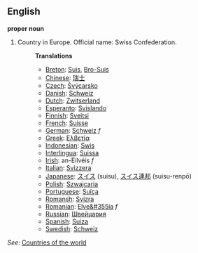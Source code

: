 ==English==

'''proper noun'''

# Country in Europe. Official name: Swiss Confederation.
#:'''Translations'''
#:*[[Breton]]: [[Suis]], [[Bro-Suis]]
#:*[[Chinese]]: [[瑞士]]
#:*[[Czech]]: [[Švýcarsko]] 
#:*[[Danish]]: [[Schweiz]]
#:*[[Dutch]]: [[Zwitserland]]
#:*[[Esperanto]]: [[Svislando]]
#:*[[Finnish]]: [[Sveitsi]]
#:*[[French]]: [[Suisse]]
#:*[[German]]: [[Schweiz]] ''f''
#:*[[Greek]]: [[Ελβετία]]
#:*[[Indonesian]]: [[Swis]]
#:*[[Interlingua]]: [[Suissa]]
#:*[[Irish]]: an-Eilvéis ''f''
#:*[[Italian]]: [[Svizzera]]
#:*[[Japanese]]: <font lang="ja">[[スイス]] (suisu), [[スイス]][[連邦]] (suisu-renpō)</font>
#:*[[Polish]]: [[Szwajcaria]]
#:*[[Portuguese]]: [[Suíça]]
#:*[[Romansh]]: [[Svizra]]
#:*[[Romanian]]: [[Elve&#355ia]] ''f''
#:*[[Russian]]: [[Швейцария]]
#:*[[Spanish]]: [[Suiza]]
#:*[[Swedish]]: [[Schweiz]]

''See'': [[Countries of the world]]